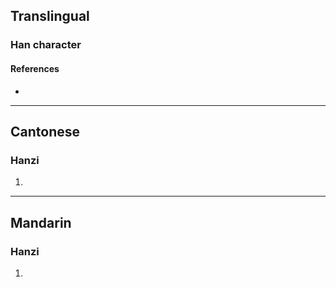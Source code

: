 {{character info}}
==Translingual==

===Han character===
{{Han char|rn=75|rad=木|as=13|sn=17|four=|canj=DTCD|ids=⿰木業}}

====References====
* {{Han ref|kx=0556.260|dkj=15658|hdz=21301.070|uh=6A8F|ud=27279}}

----

==Cantonese==

===Hanzi===
{{yue-hanzi|jyut=[[pok3]]|y=pok3}}

# {{rfdef|yue|sort=木13}}

----

==Mandarin==

===Hanzi===
{{cmn-hanzi|pin=[[pǔ]] ([[pu3]])|wg=p'u<sup>3</sup>}}

# {{rfdef|cmn|sort=木13}}